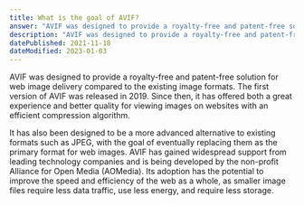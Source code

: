```yaml
---
title: What is the goal of AVIF?
answer: "AVIF was designed to provide a royalty-free and patent-free solution for web image delivery compared to the existing image formats. The first version of AVIF was released in 2019. Since then, it has offered both a great experience and better quality for viewing images on websites with an efficient compression algorithm."
description: "AVIF was designed to provide a royalty-free and patent-free solution for web image delivery compared to the existing image formats. The first version of AVIF was released in 2019. Since then, it has offered both a great experience and better quality for viewing images on websites with an efficient compression algorithm."
datePublished: 2021-11-18
dateModified: 2023-01-03
---
```


AVIF was designed to provide a royalty-free and patent-free solution for web image delivery compared to the existing image formats. The first version of AVIF was released in 2019. Since then, it has offered both a great experience and better quality for viewing images on websites with an efficient compression algorithm.

It has also been designed to be a more advanced alternative to existing formats such as JPEG, with the goal of eventually replacing them as the primary format for web images. AVIF has gained widespread support from leading technology companies and is being developed by the non-profit Alliance for Open Media (AOMedia). Its adoption has the potential to improve the speed and efficiency of the web as a whole, as smaller image files require less data traffic, use less energy, and require less storage.
